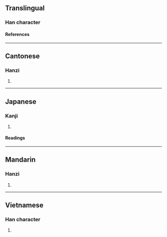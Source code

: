 {{character info/new}}
==Translingual==

===Han character===
{{Han char|rn=75|rad=木|as=09|sn=13|four=45934|canj=DQKK|ids=⿰木奏}}

====References====
{{Han ref|kx=0541.120|dkj=15175|dj=0929.020|hdz=21243.010|uh=6971}}

----

==Cantonese==

===Hanzi===
{{yue-hanzi|jyut=[[cau3]]|y=chau3}}

# {{defn|lang=yue|sort=木09}}

----

==Japanese==

===Kanji===
{{ja-kanji|grade=|rs=木09}}

# {{defn|lang=ja|sort=木09}}

====Readings====
{{ja-readings
|on=そう, す
}}

----

==Mandarin==

===Hanzi===
{{cmn-hanzi|pin=[[zòu]] ([[zou4]]), [[còu]] ([[cou4]])|wg=tsou<sup>4</sup>, ts'ou<sup>4</sup>}}

# {{defn|lang=cmn|sort=木09}}

----

==Vietnamese==

===Han character===
{{vi-readings|rs=木09|reading=táu}}

# {{defn|lang=vi|sort=木09}}